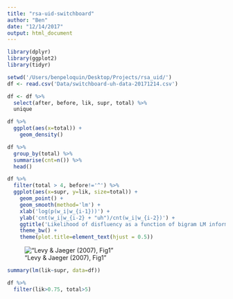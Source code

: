 ```yaml
---
title: "rsa-uid-switchboard"
author: "Ben"
date: "12/14/2017"
output: html_document
---
```


```r
library(dplyr)
library(ggplot2)
library(tidyr)
```


```r
setwd('/Users/benpeloquin/Desktop/Projects/rsa_uid/')
df <- read.csv('Data/switchboard-uh-data-20171214.csv')
```

```r
df <- df %>%
  select(after, before, lik, supr, total) %>%
  unique
```


```r
df %>%
  ggplot(aes(x=total)) +
    geom_density()
```

```r
df %>%
  group_by(total) %>%
  summarise(cnt=n()) %>% 
  head()
```

```r
df %>%
  filter(total > 4, before!='^') %>%
  ggplot(aes(x=supr, y=lik, size=total)) +
    geom_point() +
    geom_smooth(method='lm') +
    xlab('log(p(w_i|w_{i-1}))') +
    ylab('cnt(w_i|w_{i-2} + "uh")/cnt(w_i|w_{i-2})') +
    ggtitle('Likelihood of disfluency as a function of bigram LM informativity') + 
    theme_bw() +
    theme(plot.title=element_text(hjust = 0.5))
```


!["Levy & Jaeger (2007), Fig1"](/Users/benpeloquin/Desktop/Projects/rsa_uid/img/levy-jaeger-2007-fig1.png)


```r
summary(lm(lik~supr, data=df))
```

```r
df %>%
  filter(lik>0.75, total>5)
```